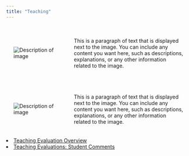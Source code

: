```yaml
---
title: "Teaching"
---
```

	


```{=html}

<html lang="en">
<head>
    <meta charset="UTF-8">
    <meta name="viewport" content="width=device-width, initial-scale=1.0">
    <title>Image and Text Layout</title>
    <style>
        .container {
            display: flex;
            align-items: center;
            padding: 20px;
        }
        .image {
            max-width: 600px; /* Adjust as necessary */
            margin-right: 20px; /* Space between image and text */
        }
        .text {
            max-width: 300px; /* Adjust as necessary */
        }
    </style>
</head>
<body>

<div class="container">
    <img src="Images/phil_gramm_graphic.png" alt="Description of image" class="image">
    <div class="text">
        <p>
            This is a paragraph of text that is displayed next to the image. You can include any content you want here, such as descriptions, explanations, or any other information related to the image.
        </p>
    </div>
</div>

</body>


<body>

<div class="container">
    <img src="Images/phil_gramm_grades.png" alt="Description of image" class="image">
    <div class="text">
        <p>
            This is a paragraph of text that is displayed next to the image. You can include any content you want here, such as descriptions, explanations, or any other information related to the image.
        </p>
    </div>
</div>

<li><a href="teaching_eval_1.html">Teaching Evaluation Overview</a></li>
<li><a href="teaching_eval_2.html">Teaching Evaluations: Student Comments</a></li>

</body>



<head>
  <meta charset="UTF-8">
  <meta name="viewport" content="width=device-width, initial-scale=1.0">
  <title>Two Images Side by Side</title>
  <style>
    .image-container {
      display: flex;
      justify-content: space-between;
    }
    .image-container img {
      width: 48%; /* Adjust the percentage as needed */
      height: auto;
    }
  </style>
</head>
```

